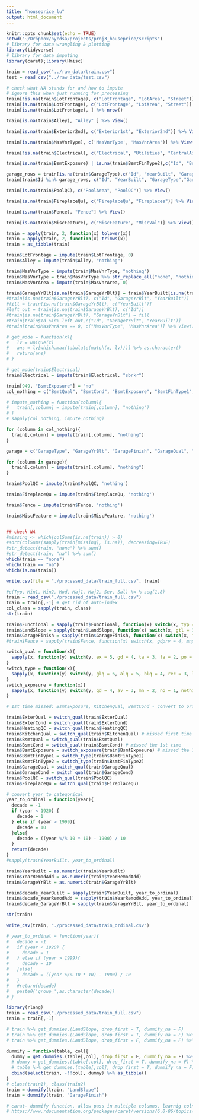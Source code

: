 ```yaml
---
title: "houseprice_lu"
output: html_document
---
```

```r
knitr::opts_chunk$set(echo = TRUE)
setwd("~/Dropbox/nycdsa/projects/proj3_houseprice/scripts")
# library for data wrangling & plotting
library(tidyverse)
# library for data imputing
library(caret);library(Hmisc)
```

```r
train = read_csv("../raw_data/train.csv")
test = read_csv("../raw_data/test.csv")
```

```r
# check what NA stands for and how to impute
# ignore this when just running for processing
train[!is.na(train$LotFrontage), c("LotFrontage", "LotArea", "Street")] %>% .[order(.$LotFrontage),] %>% View() 
train[is.na(train$LotFrontage), c("LotFrontage", "LotArea", "Street")] %>% .[order(.$LotFrontage),] %>% View() #So LotFrontage NA is due to LotArea 0, impute with 0
train[is.na(train$LotFrontage), ] %>% nrow()

train[is.na(train$Alley), "Alley" ] %>% View()

train[is.na(train$Exterior2nd), c("Exterior1st", "Exterior2nd")] %>% View()

train[is.na(train$MasVnrType), c('MasVnrType', 'MasVnrArea')] %>% View() # so MasVnrType NA & MasVnrArea NA are due to no masonry veneer, impute with "nothing" 

train[!is.na(train$Electrical), c("Electrical", "Utilities", "CentralAir", "HeatingQC", "Heating")] %>% View()

train[is.na(train$BsmtExposure) | is.na(train$BsmtFinType2),c("Id", "BsmtQual", "BsmtCond", "BsmtExposure", "BsmtFinType1", "BsmtFinSF1", "BsmtFinType2", "BsmtFinSF2","BsmtUnfSF","TotalBsmtSF")] %>% View() # id 949, BsmtExposure should be no, because it has all other basement features, NA here should not mean no basement, impute with "No", rest NA rows impute with Nothing; id 333, BsmtFinType2 is null, but has all other basement features, so here NA means no 2nd finish, but can still impute with Nothing

garage_rows = train[is.na(train$GarageType),c("Id", "YearBuilt", "GarageType","GarageYrBlt", "GarageFinish", "GarageQual", "GarageCond", "GarageCars", "GarageArea") ] %>% select(Id) %>% unlist() 
train[train$Id %in% garage_rows, c("Id", "YearBuilt", "GarageType","GarageYrBlt", "GarageFinish", "GarageQual", "GarageCond", "GarageCars", "GarageArea")] %>% View()

train[is.na(train$PoolQC), c("PoolArea", "PoolQC")] %>% View()

train[is.na(train$FireplaceQu), c("FireplaceQu", "Fireplaces")] %>% View()

train[is.na(train$Fence), "Fence"] %>% View()

train[is.na(train$MiscFeature), c("MiscFeature", "MiscVal")] %>% View()
```

```r
train = apply(train, 2, function(x) tolower(x))
train = apply(train, 2, function(x) trimws(x))
train = as_tibble(train)

train$LotFrontage = impute(train$LotFrontage, 0)
train$Alley = impute(train$Alley, "nothing")

train$MasVnrType = impute(train$MasVnrType, "nothing")
train$MasVnrType = train$MasVnrType %>% str_replace_all("none", "nothing") 
train$MasVnrArea = impute(train$MasVnrArea, 0)

train$GarageYrBlt[is.na(train$GarageYrBlt)] = train$YearBuilt[is.na(train$GarageYrBlt)]
#train[is.na(train$GarageYrBlt), c("Id", "GarageYrBlt", "YearBuilt")]
#fill = train[is.na(train$GarageYrBlt), c("YearBuilt")]
#left_out = train[is.na(train$GarageYrBlt), c("Id")]
#train[is.na(train$GarageYrBlt), "GarageYrBlt"] = fill
#train[train$Id %in% left_out,c("Id", "GarageYrBlt", "YearBuilt")]
#train[train$MasVnrArea == 0, c("MasVnrType", "MasVnrArea")] %>% View()

# get_mode = function(x){
#   lv = unique(x)
#   ans = lv[which.max(tabulate(match(x, lv)))] %>% as.character()
#   return(ans)
# }

# get_mode(train$Electrical)
train$Electrical = impute(train$Electrical, "sbrkr")

train[949, "BsmtExposure"] = "no"
col_nothing = c("BsmtQual", "BsmtCond", "BsmtExposure", "BsmtFinType1", "BsmtFinSF1", "BsmtFinType2", "BsmtFinSF2","BsmtUnfSF","TotalBsmtSF")

# impute_nothing = function(column){
#   train[,column] = impute(train[,column], "nothing")
# }
# sapply(col_nothing, impute_nothing)

for (column in col_nothing){
  train[,column] = impute(train[,column], "nothing")
}

garage = c("GarageType", "GarageYrBlt", "GarageFinish", "GarageQual", "GarageCond", "GarageCars","GarageArea")

for (column in garage){
  train[,column] = impute(train[,column], "nothing")
}

train$PoolQC = impute(train$PoolQC, 'nothing')

train$FireplaceQu = impute(train$FireplaceQu, 'nothing')

train$Fence = impute(train$Fence, 'nothing')

train$MiscFeature = impute(train$MiscFeature, 'nothing')


## check NA
#missing <- which(colSums(is.na(train)) > 0)
#sort(colSums(sapply(train[missing], is.na)), decreasing=TRUE)
#str_detect(train, "none") %>% sum()
#str_detect(train, "na") %>% sum()
which(train == "none")
which(train == "na")
which(is.na(train))

write.csv(file = "./processed_data/train_full.csv", train)
```



```r
#c(Typ, Min1, Min2, Mod, Maj1, Maj2, Sev, Sal) %<-% seq(1,8)
train = read_csv("./processed_data/train_full.csv")
train = train[,-1] # get rid of auto-index
col_class = sapply(train, class)
str(train)

train$Functional = sapply(train$Functional, function(x) switch(x, typ = 8, min1 = 7, min2 = 6, mod = 5, maj1 = 4, maj2 = 3, sev = 2, sal = 1))
train$LandSlope = sapply(train$LandSlope, function(x) switch(x, gtl = 3, mod = 2, sev = 1))
train$GarageFinish = sapply(train$GarageFinish, function(x) switch(x, fin = 3, rfn = 2, unf = 1, nothing = 0))
#train$Fence = sapply(train$Fence, function(x) switch(x, gdprv = 4, mnprv = 3, gdwo = 2, mnww = 1, nothing = 0))

switch_qual = function(x){
  sapply(x, function(y) switch(y, ex = 5, gd = 4, ta = 3, fa = 2, po = 1, nothing = 0))
}
switch_type = function(x){
  sapply(x, function(y) switch(y, glq = 6, alq = 5, blq = 4, rec = 3, lwq = 2, unf = 1, nothing = 0))
}
switch_exposure = function(x){
  sapply(x, function(y) switch(y, gd = 4, av = 3, mn = 2, no = 1, nothing = 0))
}

# 1st time missed: BsmtExposure, KitchenQual, BsmtCond - convert to ordinal

train$ExterQual = switch_qual(train$ExterQual)
train$ExterCond = switch_qual(train$ExterCond)
train$HeatingQC = switch_qual(train$HeatingQC)
train$KitchenQual = switch_qual(train$KitchenQual) # missed first time
train$BsmtQual = switch_qual(train$BsmtQual)
train$BsmtCond = switch_qual(train$BsmtCond) # missed the 1st time
train$BsmtExposure = switch_exposure(train$BsmtExposure) # missed the 1st time
train$BsmtFinType1 = switch_type(train$BsmtFinType1)
train$BsmtFinType2 = switch_type(train$BsmtFinType2)
train$GarageQual = switch_qual(train$GarageQual)
train$GarageCond = switch_qual(train$GarageCond)
train$PoolQC = switch_qual(train$PoolQC)
train$FireplaceQu = switch_qual(train$FireplaceQu)

# convert year to categorical
year_to_ordinal = function(year){
  decade = -1
  if (year < 1920) {
    decade = 1
  } else if (year > 1999){
    decade = 10
  }else{
    decade = ((year %/% 10 * 10) - 1900) / 10
  }
  return(decade)
}
#sapply(train$YearBuilt, year_to_ordinal)

train$YearBuilt = as.numeric(train$YearBuilt)
train$YearRemodAdd = as.numeric(train$YearRemodAdd)
train$GarageYrBlt = as.numeric(train$GarageYrBlt)

train$decade_YearBuilt = sapply(train$YearBuilt, year_to_ordinal)
train$decade_YearRemodAdd = sapply(train$YearRemodAdd, year_to_ordinal)
train$decade_GarageYrBlt = sapply(train$GarageYrBlt, year_to_ordinal)

str(train)

write_csv(train, "./processed_data/train_ordinal.csv")

# year_to_ordinal = function(year){
#   decade = -1
#   if (year < 1920) {
#     decade = 1
#   } else if (year > 1999){
#     decade = 10
#   }else{
#     decade = ((year %/% 10 * 10) - 1900) / 10
#   }
#   #return(decade)
#   paste0('group_',as.character(decade))
# }
```

```r
library(rlang)
train = read_csv("./processed_data/train_full.csv")
train = train[,-1]

# train %>% get_dummies.(LandSlope, drop_first = T, dummify_na = F)
# train %>% get_dummies.(LandSlope, drop_first = T, dummify_na = F) %>% select(-LandSlope)
# train %>% get_dummies.(LandSlope, drop_first = F, dummify_na = F) %>% select(-LandSlope)

dummify = function(table, col){
  dummy = get_dummies.(table[,col], drop_first = F, dummify_na = F) %>% select(-!!col)
  # dummy = get_dummies.(table[,col], drop_first = T, dummify_na = F) %>% select(-!!col)
  # table %>% get_dummies.(table[,col], drop_first = T, dummify_na = F) %>% select(-!!col)
  cbind(select(train, -!!col), dummy) %>% as_tibble()
}
# class(train1), class(train2)
train = dummify(train, "LandSlope")
train = dummify(train, "GarageFinish")

# carat- dummify function, allow pass in multiple columns, learnig colnames from training set
# https://www.rdocumentation.org/packages/caret/versions/6.0-86/topics/dummyVars
```
